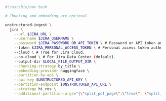 ```bash CLI
#!/usr/bin/env bash

# Chunking and embedding are optional.

unstructured-ingest \
  jira \
    --url $JIRA_URL \
    --username $JIRA_USERNAME \
    --password $JIRA_PASSWORD_OR_API_TOKEN \ # Password or API token authentication.
    --token $JIRA_PERSONAL_ACCESS_TOKEN \ # Personal access token authentication only.
    --cloud \ # True for Jira Cloud.
    --no-cloud \ # For Jira Data Center (default).
    --output-dir $LOCAL_FILE_OUTPUT_DIR \
    --chunking-strategy by_title \
    --embedding-provider huggingface \
    --partition-by-api \
    --api-key $UNSTRUCTURED_API_KEY \
    --partition-endpoint $UNSTRUCTURED_API_URL \
    --strategy hi_res \
    --additional-partition-args="{\"split_pdf_page\":\"true\", \"split_pdf_allow_failed\":\"true\", \"split_pdf_concurrency_level\": 15}"
```